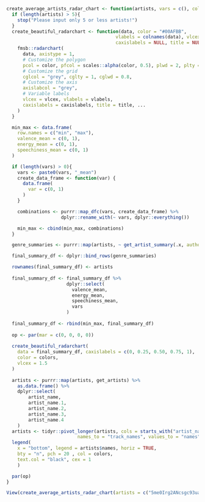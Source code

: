```r
create_average_artists_radar_chart <- function(artists, vars = c(), colors = c(), authorization = get_spotify_access_token()){
  if (length(artists) > 5){
    stop("Please input only 5 or less artists!")
  }
  create_beautiful_radarchart <- function(data, color = "#00AFBB", 
                                        vlabels = colnames(data), vlcex = 0.7,
                                        caxislabels = NULL, title = NULL, ...){
    fmsb::radarchart(
      data, axistype = 1,
      # Customize the polygon
      pcol = color, pfcol = scales::alpha(color, 0.5), plwd = 2, plty = 1,
      # Customize the grid
      cglcol = "grey", cglty = 1, cglwd = 0.8,
      # Customize the axis
      axislabcol = "grey", 
      # Variable labels
      vlcex = vlcex, vlabels = vlabels,
      caxislabels = caxislabels, title = title, ...
    )
  }

  min_max <- data.frame(
    row.names = c("min", "max"),
    valence_mean = c(0, 1),
    energy_mean = c(0, 1),
    speechiness_mean = c(0, 1)
  )

  if (length(vars) > 0){
    vars <- paste0(vars, "_mean")
    create_data_frame <- function(var) {
      data.frame(
        var = c(0, 1)  
      )
    }

    combinations <- purrr::map_dfc(vars, create_data_frame) %>% 
                    dplyr::rename_with(~ vars, dplyr::everything())

    min_max <- cbind(min_max, combinations)
  }

  genre_summaries <- purrr::map(artists, ~ get_artist_summary(.x, authorization = authorization))

  final_summary_df <- dplyr::bind_rows(genre_summaries)

  rownames(final_summary_df) <- artists
  
  final_summary_df <- final_summary_df %>%
                      dplyr::select(
                        valence_mean,
                        energy_mean,
                        speechiness_mean,
                        vars
                      )
                      
  final_summary_df <- rbind(min_max, final_summary_df)  
  
  op <- par(mar = c(0, 0, 0, 0))
  
  create_beautiful_radarchart(
    data = final_summary_df, caxislabels = c(0, 0.25, 0.50, 0.75, 1),
    color = colors,
    vlcex = 1.5
  )
  
  artists <- purrr::map(artists, get_artists) %>% 
    as.data.frame() %>% 
    dplyr::select(
        artist_name,
        artist_name.1,
        artist_name.2,
        artist_name.3,
        artist_name.4
    )
  artists <- tidyr::pivot_longer(artists, cols = starts_with("artist_name"), 
                          names_to = "track_names", values_to = "names")
  legend(
    x = "bottom", legend = artists$names, horiz = TRUE,
    bty = "n", pch = 20 , col = colors,
    text.col = "black", cex = 1
    )

  par(op)
}
```

```r
View(create_average_artists_radar_chart(artists = c("5me0Irg2ANcsgc93uaYrpb", "7hJcb9fa4alzcOq3EaNPoG", "1ZwdS5xdxEREPySFridCfh", "7B4hKK0S9QYnaoqa9OuwgX", "1P8IfcNKwrkQP5xJWuhaOC"), vars = c("acousticness", "danceability"), colors = c("#2596BE", "#BC22BF", "#eb4034", "#31cc46", "#8c880f")))
```